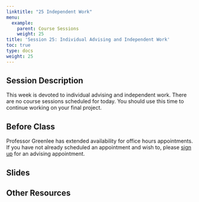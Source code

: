 ```yaml
---
linktitle: "25 Independent Work"
menu:
  example:
    parent: Course Sessions
    weight: 25
title: 'Session 25: Individual Advising and Independent Work'
toc: true
type: docs
weight: 25
---
```


## Session Description

This week is devoted to individual advising and independent work. There are no course sessions scheduled for today. You should use this time to continue working on your final project.

## Before Class

Professor Greenlee has extended availability for office hours appointments. If you have not already scheduled an appointment and wish to, please [sign up](https://calendly.com/agreen4/neighborhood-analysis?back=1&month=2021-01) for an advising appointment.

## Slides

## Other Resources

